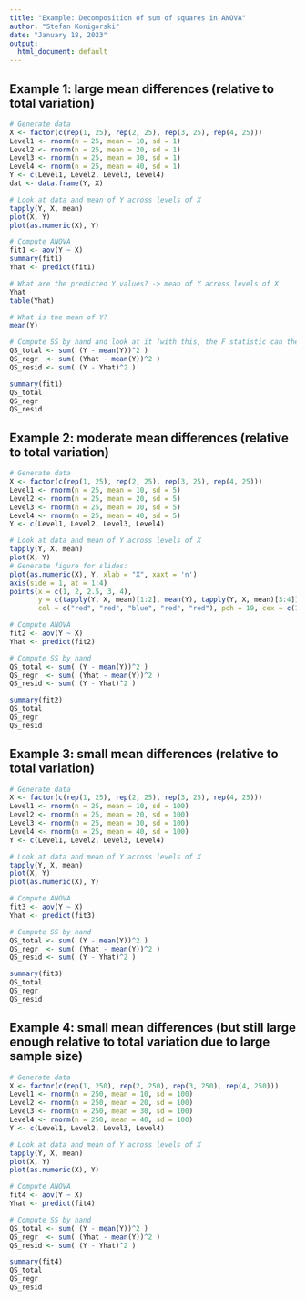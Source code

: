 ```yaml
---
title: "Example: Decomposition of sum of squares in ANOVA"
author: "Stefan Konigorski"
date: "January 18, 2023"
output:
  html_document: default
---
```


## Example 1: large mean differences (relative to total variation)

```r
# Generate data
X <- factor(c(rep(1, 25), rep(2, 25), rep(3, 25), rep(4, 25)))
Level1 <- rnorm(n = 25, mean = 10, sd = 1)
Level2 <- rnorm(n = 25, mean = 20, sd = 1)
Level3 <- rnorm(n = 25, mean = 30, sd = 1)
Level4 <- rnorm(n = 25, mean = 40, sd = 1)
Y <- c(Level1, Level2, Level3, Level4)
dat <- data.frame(Y, X)

# Look at data and mean of Y across levels of X
tapply(Y, X, mean)
plot(X, Y)
plot(as.numeric(X), Y)

# Compute ANOVA
fit1 <- aov(Y ~ X)
summary(fit1)
Yhat <- predict(fit1)

# What are the predicted Y values? -> mean of Y across levels of X
Yhat
table(Yhat)

# What is the mean of Y?
mean(Y)

# Compute SS by hand and look at it (with this, the F statistic can then be computed by hand)
QS_total <- sum( (Y - mean(Y))^2 )
QS_regr  <- sum( (Yhat - mean(Y))^2 )
QS_resid <- sum( (Y - Yhat)^2 )

summary(fit1)
QS_total
QS_regr
QS_resid
```

## Example 2: moderate mean differences (relative to total variation)

```r
# Generate data
X <- factor(c(rep(1, 25), rep(2, 25), rep(3, 25), rep(4, 25)))
Level1 <- rnorm(n = 25, mean = 10, sd = 5)
Level2 <- rnorm(n = 25, mean = 20, sd = 5)
Level3 <- rnorm(n = 25, mean = 30, sd = 5)
Level4 <- rnorm(n = 25, mean = 40, sd = 5)
Y <- c(Level1, Level2, Level3, Level4)

# Look at data and mean of Y across levels of X
tapply(Y, X, mean)
plot(X, Y)
# Generate figure for slides:
plot(as.numeric(X), Y, xlab = "X", xaxt = 'n')
axis(side = 1, at = 1:4)
points(x = c(1, 2, 2.5, 3, 4), 
       y = c(tapply(Y, X, mean)[1:2], mean(Y), tapply(Y, X, mean)[3:4]), 
       col = c("red", "red", "blue", "red", "red"), pch = 19, cex = c(1, 1, 2, 1, 1))

# Compute ANOVA
fit2 <- aov(Y ~ X)
Yhat <- predict(fit2)

# Compute SS by hand 
QS_total <- sum( (Y - mean(Y))^2 )
QS_regr  <- sum( (Yhat - mean(Y))^2 )
QS_resid <- sum( (Y - Yhat)^2 )

summary(fit2)
QS_total
QS_regr
QS_resid
```

## Example 3: small mean differences (relative to total variation)

```r
# Generate data
X <- factor(c(rep(1, 25), rep(2, 25), rep(3, 25), rep(4, 25)))
Level1 <- rnorm(n = 25, mean = 10, sd = 100)
Level2 <- rnorm(n = 25, mean = 20, sd = 100)
Level3 <- rnorm(n = 25, mean = 30, sd = 100)
Level4 <- rnorm(n = 25, mean = 40, sd = 100)
Y <- c(Level1, Level2, Level3, Level4)

# Look at data and mean of Y across levels of X
tapply(Y, X, mean)
plot(X, Y)
plot(as.numeric(X), Y)

# Compute ANOVA
fit3 <- aov(Y ~ X)
Yhat <- predict(fit3)

# Compute SS by hand 
QS_total <- sum( (Y - mean(Y))^2 )
QS_regr  <- sum( (Yhat - mean(Y))^2 )
QS_resid <- sum( (Y - Yhat)^2 )

summary(fit3)
QS_total
QS_regr
QS_resid
```

## Example 4: small mean differences (but still large enough relative to total variation due to large sample size)

```r
# Generate data
X <- factor(c(rep(1, 250), rep(2, 250), rep(3, 250), rep(4, 250)))
Level1 <- rnorm(n = 250, mean = 10, sd = 100)
Level2 <- rnorm(n = 250, mean = 20, sd = 100)
Level3 <- rnorm(n = 250, mean = 30, sd = 100)
Level4 <- rnorm(n = 250, mean = 40, sd = 100)
Y <- c(Level1, Level2, Level3, Level4)

# Look at data and mean of Y across levels of X
tapply(Y, X, mean)
plot(X, Y)
plot(as.numeric(X), Y)

# Compute ANOVA
fit4 <- aov(Y ~ X)
Yhat <- predict(fit4)

# Compute SS by hand 
QS_total <- sum( (Y - mean(Y))^2 )
QS_regr  <- sum( (Yhat - mean(Y))^2 )
QS_resid <- sum( (Y - Yhat)^2 )

summary(fit4)
QS_total
QS_regr
QS_resid
```